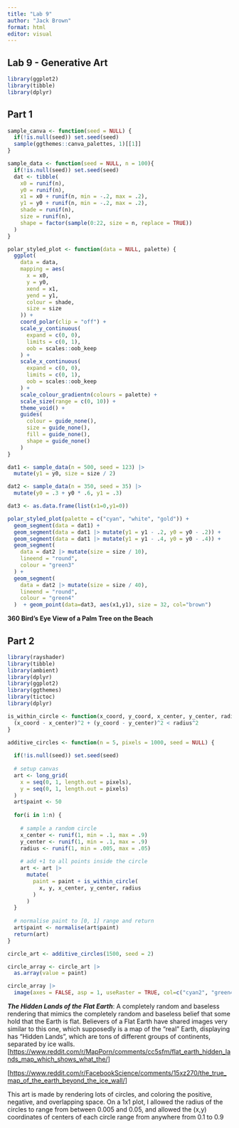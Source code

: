 ```yaml
---
title: "Lab 9"
author: "Jack Brown"
format: html
editor: visual
---
```


## Lab 9 - Generative Art

```r
library(ggplot2)
library(tibble)
library(dplyr)
```

## Part 1

```r
sample_canva <- function(seed = NULL) {
  if(!is.null(seed)) set.seed(seed)
  sample(ggthemes::canva_palettes, 1)[[1]]
}
```

```r
sample_data <- function(seed = NULL, n = 100){
  if(!is.null(seed)) set.seed(seed)
  dat <- tibble(
    x0 = runif(n),
    y0 = runif(n),
    x1 = x0 + runif(n, min = -.2, max = .2),
    y1 = y0 + runif(n, min = -.2, max = .2),
    shade = runif(n), 
    size = runif(n),
    shape = factor(sample(0:22, size = n, replace = TRUE))
  )
}
```

```r
polar_styled_plot <- function(data = NULL, palette) {
  ggplot(
    data = data,
    mapping = aes(
      x = x0,
      y = y0,
      xend = x1,
      yend = y1,
      colour = shade,
      size = size
    )) + 
    coord_polar(clip = "off") +
    scale_y_continuous(
      expand = c(0, 0),
      limits = c(0, 1), 
      oob = scales::oob_keep
    ) +
    scale_x_continuous(
      expand = c(0, 0), 
      limits = c(0, 1), 
      oob = scales::oob_keep
    ) + 
    scale_colour_gradientn(colours = palette) + 
    scale_size(range = c(0, 10)) + 
    theme_void() + 
    guides(
      colour = guide_none(),
      size = guide_none(),
      fill = guide_none(),
      shape = guide_none()
    )
}
```

```r
dat1 <- sample_data(n = 500, seed = 123) |>
  mutate(y1 = y0, size = size / 2)

dat2 <- sample_data(n = 350, seed = 35) |>  
  mutate(y0 = .3 + y0 * .6, y1 = .3)

dat3 <- as.data.frame(list(x1=0,y1=0))

polar_styled_plot(palette = c("cyan", "white", "gold")) + 
  geom_segment(data = dat1) + 
  geom_segment(data = dat1 |> mutate(y1 = y1 - .2, y0 = y0 - .2)) +
  geom_segment(data = dat1 |> mutate(y1 = y1 - .4, y0 = y0 - .4)) + 
  geom_segment(
    data = dat2 |> mutate(size = size / 10), 
    lineend = "round", 
    colour = "green3"
  ) +
  geom_segment(
    data = dat2 |> mutate(size = size / 40), 
    lineend = "round", 
    colour = "green4"
  )  + geom_point(data=dat3, aes(x1,y1), size = 32, col="brown")
```

**360 Bird's Eye View of a Palm Tree on the Beach**

## Part 2

```r
library(rayshader)
library(tibble)
library(ambient)
library(dplyr)
library(ggplot2)
library(ggthemes)
library(tictoc)
library(dplyr)
```

```r
is_within_circle <- function(x_coord, y_coord, x_center, y_center, radius) {
  (x_coord - x_center)^2 + (y_coord - y_center)^2 < radius^2
}
```

```r
additive_circles <- function(n = 5, pixels = 1000, seed = NULL) {
  
  if(!is.null(seed)) set.seed(seed)
  
  # setup canvas
  art <- long_grid(
    x = seq(0, 1, length.out = pixels),
    y = seq(0, 1, length.out = pixels)
  )
  art$paint <- 50
  
  for(i in 1:n) {
    
    # sample a random circle
    x_center <- runif(1, min = .1, max = .9)
    y_center <- runif(1, min = .1, max = .9)
    radius <- runif(1, min = .005, max = .05)
    
    # add +1 to all points inside the circle
    art <- art |>
      mutate(
        paint = paint + is_within_circle(
          x, y, x_center, y_center, radius
        )
      )
  }
  
  # normalise paint to [0, 1] range and return
  art$paint <- normalise(art$paint)
  return(art)
}
```

```r
circle_art <- additive_circles(1500, seed = 2)

circle_array <- circle_art |>
  as.array(value = paint) 

circle_array |> 
  image(axes = FALSE, asp = 1, useRaster = TRUE, col=c("cyan2", "green4", "brown"))
```

***The Hidden Lands of the Flat Earth***: A completely random and baseless rendering that mimics the completely random and baseless belief that some hold that the Earth is flat. Believers of a Flat Earth have shared images very similar to this one, which supposedly is a map of the "real" Earth, displaying has "Hidden Lands", which are tons of different groups of continents, separated by ice walls. \[<https://www.reddit.com/r/MapPorn/comments/cc5sfm/flat_earth_hidden_lands_map_which_shows_what_the/>\]

\[<https://www.reddit.com/r/FacebookScience/comments/15xz270/the_true_map_of_the_earth_beyond_the_ice_wall/>\]

This art is made by rendering lots of circles, and coloring the positive, negative, and overlapping space. On a 1x1 plot, I allowed the radius of the circles to range from between 0.005 and 0.05, and allowed the (x,y) coordinates of centers of each circle range from anywhere from 0.1 to 0.9
